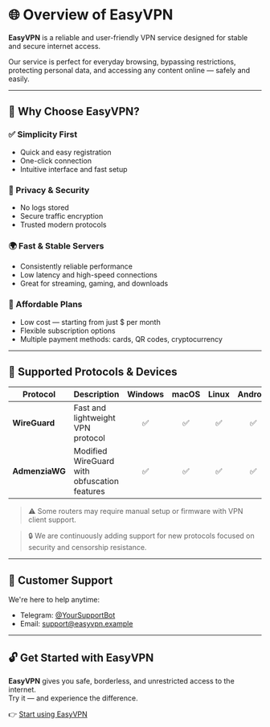 # 🌐 Overview of EasyVPN

**EasyVPN** is a reliable and user-friendly VPN service designed for stable and secure internet access.

Our service is perfect for everyday browsing, bypassing restrictions, protecting personal data, and accessing any content online — safely and easily.

---

## 🚀 Why Choose EasyVPN?

### ✅ Simplicity First
- Quick and easy registration  
- One-click connection  
- Intuitive interface and fast setup

### 🔐 Privacy & Security
- No logs stored  
- Secure traffic encryption  
- Trusted modern protocols

### 🌍 Fast & Stable Servers
- Consistently reliable performance  
- Low latency and high-speed connections  
- Great for streaming, gaming, and downloads

### 💸 Affordable Plans
- Low cost — starting from just $ per month  
- Flexible subscription options  
- Multiple payment methods: cards, QR codes, cryptocurrency

---

## 📡 Supported Protocols & Devices

| Protocol        | Description                                   | Windows | macOS | Linux | Android | iOS | Routers |
|-----------------|-----------------------------------------------|:-------:|:-----:|:-----:|:-------:|:---:|:--------:|
| **WireGuard**   | Fast and lightweight VPN protocol             | ✅      | ✅    | ✅    | ✅      | ✅  | ⚠️        |
| **AdmenziaWG**  | Modified WireGuard with obfuscation features  | ✅      | ✅    | ✅    | ✅      | ✅  | ⚠️        |

> ⚠️ Some routers may require manual setup or firmware with VPN client support.

> 🔒 We are continuously adding support for new protocols focused on security and censorship resistance.

---

## 💬 Customer Support

We're here to help anytime:

- Telegram: [@YourSupportBot](#)  
- Email: [support@easyvpn.example](mailto:support@easyvpn.example)

---

## 🔓 Get Started with EasyVPN

**EasyVPN** gives you safe, borderless, and unrestricted access to the internet.  
Try it — and experience the difference.

👉 [Start using EasyVPN](/connections/new)
